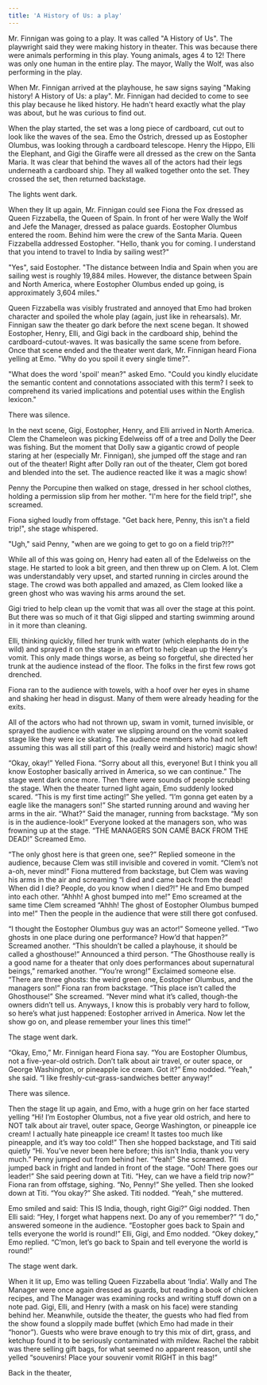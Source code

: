 ```yaml
---
title: 'A History of Us: a play'
---
```


Mr. Finnigan was going to a play. It was called "A History of Us". The playwright said they were making history in theater.  This was because there were animals performing in this play. Young animals, ages 4 to 12! There was only one human in the entire play. The mayor, Wally the Wolf, was also performing in the play.

When Mr. Finnigan arrived at the playhouse, he saw signs saying "Making history! A History of Us: a play".  Mr. Finnigan had decided to come to see this play because he liked history.  He hadn't heard exactly what the play was about, but he was curious to find out.

When the play started, the set was a long piece of cardboard, cut out to look like the waves of the sea. Emo the Ostrich, dressed up as Eostopher Olumbus, was looking through a cardboard telescope. Henry the Hippo, Elli the Elephant, and Gigi the Giraffe were all dressed as the crew on the Santa Maria. It was clear that behind the waves all of the actors had their legs underneath a cardboard ship. They all walked together onto the set. They crossed the set, then returned backstage.

The lights went dark.

When they lit up again, Mr. Finnigan could see Fiona the Fox dressed as Queen Fizzabella, the Queen of Spain. In front of her were Wally the Wolf and Jefe the Manager, dressed as palace guards. Eostopher Olumbus entered the room. Behind him were the crew of the Santa Maria. Queen Fizzabella addressed Eostopher. "Hello, thank you for coming. I understand that you intend to travel to India by sailing west?"

"Yes", said Eostopher. "The distance between India and Spain when you are sailing west is roughly 19,884 miles. However, the distance between Spain and North America, where Eostopher Olumbus ended up going, is approximately 3,604 miles."

Queen Fizzabella was visibly frustrated and annoyed that Emo had broken character and spoiled the whole play (again, just like in rehearsals). Mr. Finnigan saw the theater go dark before the next scene began. It showed Eostopher, Henry, Elli, and Gigi back in the cardboard ship, behind the cardboard-cutout-waves. It was basically the same scene from before. Once that scene ended and the theater went dark, Mr. Finnigan heard Fiona yelling at Emo. "Why do you spoil it every single time?".

"What does the word 'spoil' mean?" asked Emo. "Could you kindly elucidate the semantic content and connotations associated with this term? I seek to comprehend its varied implications and potential uses within the English lexicon."

There was silence.

In the next scene, Gigi, Eostopher, Henry, and Elli arrived in North America. Clem the Chameleon was picking Edelweiss off of a tree and Dolly the Deer was fishing. But the moment that Dolly saw a gigantic crowd of people staring at her (especially Mr. Finnigan), she jumped off the stage and ran out of the theater! Right after Dolly ran out of the theater, Clem got bored and blended into the set.  The audience reacted like it was a magic show!

Penny the Porcupine then walked on stage, dressed in her school clothes, holding a permission slip from her mother.  "I'm here for the field trip!", she screamed.

Fiona sighed loudly from offstage.  "Get back here, Penny, this isn't a field trip!", she stage whispered.

"Ugh," said Penny, "when are we going to get to go on a field trip?!?"

While all of this was going on, Henry had eaten all of the Edelweiss on the stage. He started to look a bit green, and then threw up on Clem. A lot. Clem was understandably very upset, and started running in circles around the stage.  The crowd was both appalled and amazed, as Clem looked like a green ghost who was waving his arms around the set.

Gigi tried to help clean up the vomit that was all over the stage at this point.  But there was so much of it that Gigi slipped and starting swimming around in it more than cleaning.

Elli, thinking quickly, filled her trunk with water (which elephants do in the wild) and sprayed it on the stage in an effort to help clean up the Henry's vomit.  This only made things worse, as being so forgetful, she directed her trunk at the audience instead of the floor.  The folks in the first few rows got drenched.

Fiona ran to the audience with towels, with a hoof over her eyes in shame and shaking her head in disgust. Many of them were already heading for the exits.

All of the actors who had not thrown up, swam in vomit, turned invisible, or sprayed the audience with water we slipping around on the vomit soaked stage like they were ice skating. The audience members who had not left assuming this was all still part of this (really weird and historic) magic show!

“Okay, okay!” Yelled Fiona. “Sorry about all this, everyone! But I think you all know Eostopher basically arrived in America, so we can continue.” The stage went dark once more. Then there were sounds of people scrubbing the stage. When the theater turned light again, Emo suddenly looked scared. “This is my first time acting!” She yelled. “I’m gonna get eaten by a eagle like the managers son!” She started running around and waving her arms in the air. “What?” Said the manager, running from backstage. “My son is in the audience-look!” Everyone looked at the managers son, who was frowning up at the stage. “THE MANAGERS SON CAME BACK FROM THE DEAD!” Screamed Emo.      

“The only ghost here is that green one, see?” Replied someone in the audience, because Clem was still invisible and covered in vomit. “Clem’s not a-oh, never mind!” Fiona muttered from backstage, but Clem was waving his arms in the air and screaming “I died and came back from the dead! When did I die? People, do you know when I died?!” He and Emo bumped into each other. “Ahhh! A ghost bumped into me!” Emo screamed at the same time Clem screamed “Ahhh! The ghost of Eostopher Olumbus bumped into me!” Then the people in the audience that were still there got confused.

“I thought the Eostopher Olumbus guy was an actor!” Someone yelled. “Two ghosts in one place during one performance? How’d that happen?” Screamed another. “This shouldn’t be called a playhouse, it should be called a ghosthouse!” Announced a third person. “The Ghosthouse really is a good name for a theater that only does performances about supernatural beings,” remarked another. “You’re wrong!” Exclaimed someone else. “There are three ghosts: the weird green one, Eostopher Olumbus, and the managers son!” Fiona ran from backstage. “This place isn’t called the Ghosthouse!” She screamed. “Never mind what it’s called, though-the owners didn’t tell us. Anyways, I know this is  probably very hard to follow, so here’s what just happened: Eostopher arrived in America. Now let the show go on, and please remember your lines this time!” 

The stage went dark.

“Okay, Emo,” Mr. Finnigan heard Fiona say. “You are Eostopher Olumbus, not a five-year-old ostrich. Don’t talk about air travel, or outer space, or George Washington, or pineapple ice cream. Got it?” Emo nodded. “Yeah,” she said. “I like freshly-cut-grass-sandwiches better anyway!”

There was silence.

Then the stage lit up again, and Emo, with a huge grin on her face started yelling “Hi! I’m Eostopher Olumbus, not a five year old ostrich, and here to NOT talk about air travel, outer space, George Washington, or pineapple ice cream! I actually hate pineapple ice cream! It tastes too much like pineapple, and it’s way too cold!” Then she hopped backstage, and Titi said quietly “Hi. You’ve never been here before; this isn’t India, thank you very much.” Penny jumped out from behind her. “Yeah!” She screamed. Titi jumped back in fright and landed in front of the stage. “Ooh! There goes our leader!” She said peering down at Titi. “Hey, can we have a field trip now?” Fiona ran from offstage, sighing. “No, Penny!” She yelled. Then she looked down at Titi. “You okay?” She asked. Titi nodded. “Yeah,” she muttered. 

Emo smiled and said: This IS India, though, right Gigi?” Gigi nodded. Then Elli said: “Hey, I forget what happens next. Do any of you remember?” “I do,” answered someone in the audience. “Eostopher goes back to Spain and tells everyone the world is round!” Elli, Gigi, and Emo nodded. “Okey dokey,” Emo replied. “C’mon, let’s go back to Spain and tell everyone the world is round!” 

The stage went dark. 

When it lit up, Emo was telling Queen Fizzabella about ‘India’. Wally and The Manager were once again dressed as guards, but reading a book of chicken recipes, and The Manager was examining rocks and writing stuff down on a note pad. Gigi, Elli, and Henry (with a mask on his face) were standing behind her. Meanwhile, outside the theater, the guests who had fled from the show found a sloppily made buffet (which Emo had made in their “honor”). Guests who were brave enough to try this mix of dirt, grass, and ketchup found it to be seriously contaminated with mildew. Rachel the rabbit was there selling gift bags, for what seemed no apparent reason, until she yelled “souvenirs! Place your souvenir vomit RIGHT in this bag!”

Back in the theater, 
